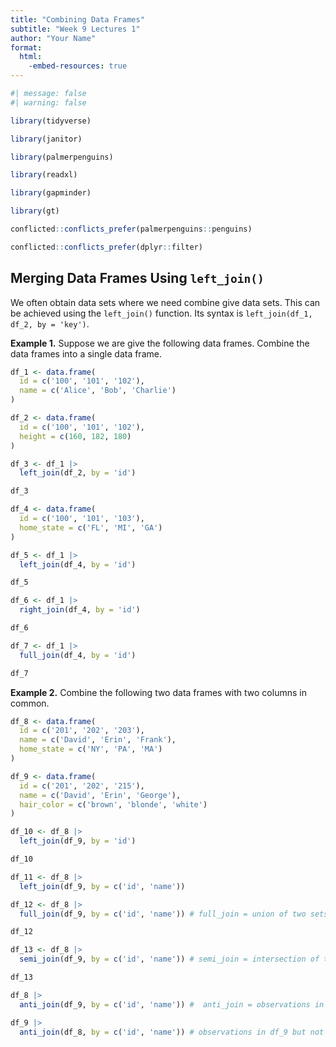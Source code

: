 ```yaml
---
title: "Combining Data Frames"
subtitle: "Week 9 Lectures 1"
author: "Your Name"
format: 
  html:
    -embed-resources: true
---
```


```r
#| message: false
#| warning: false

library(tidyverse)

library(janitor)

library(palmerpenguins)

library(readxl)

library(gapminder)

library(gt)

conflicted::conflicts_prefer(palmerpenguins::penguins)

conflicted::conflicts_prefer(dplyr::filter)
```

## Merging Data Frames Using `left_join()`

We often obtain data sets where we need combine give data sets. This can be achieved using the `left_join()` function. Its syntax is `left_join(df_1, df_2, by = 'key')`.

**Example 1.** Suppose we are give the following data frames. Combine the data frames into a single data frame.

```r
df_1 <- data.frame(
  id = c('100', '101', '102'),
  name = c('Alice', 'Bob', 'Charlie')
)

df_2 <- data.frame(
  id = c('100', '101', '102'),
  height = c(160, 182, 180)
)
```
```r
df_3 <- df_1 |> 
  left_join(df_2, by = 'id')

df_3
```

```r
df_4 <- data.frame(
  id = c('100', '101', '103'),
  home_state = c('FL', 'MI', 'GA')
)

df_5 <- df_1 |> 
  left_join(df_4, by = 'id')

df_5

df_6 <- df_1 |> 
  right_join(df_4, by = 'id')

df_6

df_7 <- df_1 |> 
  full_join(df_4, by = 'id')

df_7
```

**Example 2.** Combine the following two data frames with two columns in common.

```r
df_8 <- data.frame(
  id = c('201', '202', '203'),
  name = c('David', 'Erin', 'Frank'),
  home_state = c('NY', 'PA', 'MA')
)

df_9 <- data.frame(
  id = c('201', '202', '215'),
  name = c('David', 'Erin', 'George'),
  hair_color = c('brown', 'blonde', 'white')
)

df_10 <- df_8 |> 
  left_join(df_9, by = 'id')

df_10

df_11 <- df_8 |> 
  left_join(df_9, by = c('id', 'name'))

df_12 <- df_8 |> 
  full_join(df_9, by = c('id', 'name')) # full_join = union of two sets

df_12

df_13 <- df_8 |> 
  semi_join(df_9, by = c('id', 'name')) # semi_join = intersection of two sets

df_13

df_8 |> 
  anti_join(df_9, by = c('id', 'name')) #  anti_join = observations in df_8 that are not in df_9

df_9 |> 
  anti_join(df_8, by = c('id', 'name')) # observations in df_9 but not in df_8
```